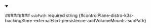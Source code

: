 
<details className="config-field" data-expandable="false" open>
<summary>

######### `subPath` <span className="config-field-required" data-required="false">required</span> <span className="config-field-type">string</span> <span className="config-field-default"></span> <span className="config-field-enum"></span> {#controlPlane-distro-k3s-backingStore-externalEtcd-persistence-addVolumeMounts-subPath}



</summary>



</details>
